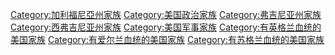 [[Category:加利福尼亞州家族|Category:加利福尼亞州家族]]
[[Category:美国政治家族|Category:美国政治家族]]
[[Category:弗吉尼亚州家族|Category:弗吉尼亚州家族]]
[[Category:西弗吉尼亚州家族|Category:西弗吉尼亚州家族]]
[[Category:美国军事家族|Category:美国军事家族]]
[[Category:有英格兰血统的美国家族|Category:有英格兰血统的美国家族]]
[[Category:有爱尔兰血统的美国家族|Category:有爱尔兰血统的美国家族]]
[[Category:有苏格兰血统的美国家族|Category:有苏格兰血统的美国家族]]